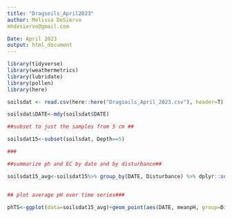 ```yaml
---
title: "Dragsoils_April2023"
author: Melissa DeSiervo 
mhdesiervo@gmail.com

Date: April 2023 
output: html_document
---
```


```r
library(tidyverse)
library(weathermetrics)
library(lubridate)
library(pollen)
library(here)
```



```r


soilsdat <- read.csv(here::here("Dragsoils_April_2023.csv"), header=T)

soilsdat$DATE<-mdy(soilsdat$DATE)

```




```r

##subset to just the samples from 5 cm ##

soilsdat15<-subset(soilsdat, Depth==5)

###

##summarize ph and EC by date and by disturbance##

soilsdat15_avg<-soilsdat15%>% group_by(DATE, Disturbance) %>% dplyr::summarise(meanpH=mean(pH, na.rm=TRUE),sdpH=sd(pH, na.rm=TRUE),sepH=sd(pH, na.rm=TRUE)/sqrt(n()), n=n(),meanEC=mean(EC, na.rm=TRUE),sdEC=sd(EC, na.rm=TRUE),seEC=sd(EC, na.rm=TRUE)/sqrt(n()), n=n())


## plot average pH over time series###

phTS<-ggplot(data=soilsdat15_avg)+geom_point(aes(DATE, meanpH, group=Disturbance, color=Disturbance))+ylab("pH")+xlab("")+ theme_classic()+ geom_errorbar(aes(x=DATE, ymin=meanpH-sepH, ymax=meanpH+sepH), color="dark gray", size=0.25) 


```




